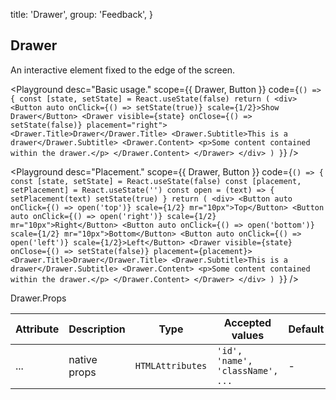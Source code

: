 
  title: 'Drawer',
  group: 'Feedback',
}

## Drawer

An interactive element fixed to the edge of the screen.

<Playground
  desc="Basic usage."
  scope={{ Drawer, Button }}
  code={`
() => {
  const [state, setState] = React.useState(false)
  return (
    <div>
      <Button auto onClick={() => setState(true)} scale={1/2}>Show Drawer</Button>
      <Drawer visible={state} onClose={() => setState(false)} placement="right">
        <Drawer.Title>Drawer</Drawer.Title>
        <Drawer.Subtitle>This is a drawer</Drawer.Subtitle>
        <Drawer.Content>
          <p>Some content contained within the drawer.</p>
        </Drawer.Content>
      </Drawer>
    </div>
  )
}
`}
/>

<Playground
  desc="Placement."
  scope={{ Drawer, Button }}
  code={`
() => {
  const [state, setState] = React.useState(false)
  const [placement, setPlacement] = React.useState('')
  const open = (text) => {
    setPlacement(text)
    setState(true)
  }
  return (
    <div>
      <Button auto onClick={() => open('top')} scale={1/2} mr="10px">Top</Button>
      <Button auto onClick={() => open('right')} scale={1/2} mr="10px">Right</Button>
      <Button auto onClick={() => open('bottom')} scale={1/2} mr="10px">Bottom</Button>
      <Button auto onClick={() => open('left')} scale={1/2}>Left</Button>
      <Drawer visible={state} onClose={() => setState(false)} placement={placement}>
        <Drawer.Title>Drawer</Drawer.Title>
        <Drawer.Subtitle>This is a drawer</Drawer.Subtitle>
        <Drawer.Content>
          <p>Some content contained within the drawer.</p>
        </Drawer.Content>
      </Drawer>
    </div>
  )
}
`}
/>

<Attributes edit="/pages/en-us/components/drawer.mdx">
<Attributes.Title>Drawer.Props</Attributes.Title>

| Attribute | Description  | Type             | Accepted values                  | Default |
| --------- | ------------ | ---------------- | -------------------------------- | ------- |
| ...       | native props | `HTMLAttributes` | `'id', 'name', 'className', ...` | -       |

</Attributes>

